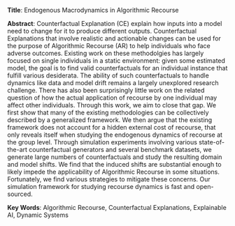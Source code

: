 **Title**: Endogenous Macrodynamics in Algorithmic Recourse

**Abstract**: Counterfactual Explanation (CE) explain how inputs into a model need to change for it to produce different outputs. Counterfactual Explanations that involve realistic and actionable changes can be used for the purpose of Algorithmic Recourse (AR) to help individuals who face adverse outcomes. Existing work on these methodolgies has largely focused on single individuals in a static environment: given some estimated model, the goal is to find valid counterfactuals for an individual instance that fulfill various desiderata. The ability of such counterfactuals to handle dynamics like data and model drift remains a largely unexplored research challenge. There has also been surprisingly little work on the related question of how the actual application of recourse by one individual may affect other individuals. Through this work, we aim to close that gap. We first show that many of the existing methodologies can be collectively described by a generalized framework. We then argue that the existing framework does not account for a hidden external cost of recourse, that only reveals itself when studying the endogenous dynamics of recourse at the group level. Through simulation experiments involving various state-of-the-art counterfactual generators and several benchmark datasets, we generate large numbers of counterfactuals and study the resulting domain and model shifts. We find that the induced shifts are substantial enough to likely impede the applicability of Algorithmic Recourse in some situations. Fortunately, we find various strategies to mitigate these concerns. Our simulation framework for studying recourse dynamics is fast and open-sourced. 

**Key Words**: Algorithmic Recourse, Counterfactual Explanations, Explainable AI, Dynamic Systems
